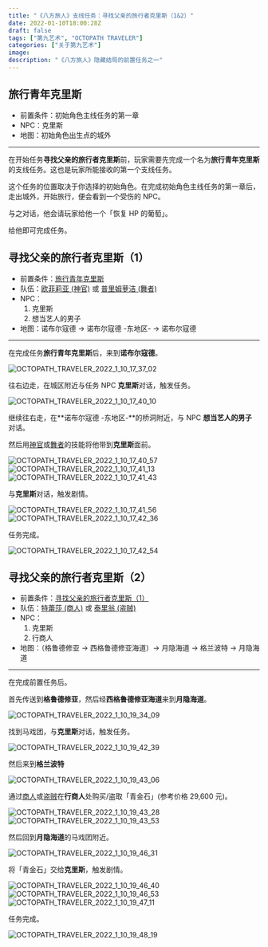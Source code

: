 ```yaml
---
title: "《八方旅人》支线任务：寻找父亲的旅行者克里斯（1&2）"
date: 2022-01-10T18:00:28Z
draft: false
tags: ["第九艺术", "OCTOPATH TRAVELER"]
categories: ["关于第九艺术"]
image:
description: "《八方旅人》隐藏结局的前置任务之一"
---
```


## 旅行青年克里斯

- 前置条件：初始角色主线任务的第一章
- NPC：克里斯
- 地图：初始角色出生点的城外

---

在开始任务**寻找父亲的旅行者克里斯**前，玩家需要先完成一个名为**旅行青年克里斯**的支线任务。这也是玩家所能接收的第一个支线任务。

这个任务的位置取决于你选择的初始角色。在完成初始角色主线任务的第一章后，走出城外，开始旅行，便会看到一个受伤的 NPC。

与之对话，他会请玩家给他一个「恢复 HP 的葡萄」。

给他即可完成任务。

## 寻找父亲的旅行者克里斯（1）

- 前置条件：[旅行青年克里斯](#旅行青年克里斯)
- 队伍：[欧菲莉亚 (神官)](神官) 或 [普里姆萝洁 (舞者)](舞者)
- NPC：
  1. 克里斯
  2. 想当艺人的男子
- 地图：诺布尔寇德 -> 诺布尔寇德 -东地区- -> 诺布尔寇德

---

在完成任务**旅行青年克里斯**后，来到**诺布尔寇德**。

![OCTOPATH_TRAVELER_2022_1_10_17_37_02](https://mogeko.github.io/blog-images/r/090/OCTOPATH_TRAVELER_2022_1_10_17_37_02.png)

往右边走，在城区附近与任务 NPC **克里斯**对话，触发任务。

![OCTOPATH_TRAVELER_2022_1_10_17_40_10](https://mogeko.github.io/blog-images/r/090/OCTOPATH_TRAVELER_2022_1_10_17_40_10.png)

继续往右走，在**诺布尔寇德 -东地区-**的桥洞附近，与 NPC **想当艺人的男子** 对话。

然后用[神官]或[舞者]的技能将他带到**克里斯**面前。

![OCTOPATH_TRAVELER_2022_1_10_17_40_57](https://mogeko.github.io/blog-images/r/090/OCTOPATH_TRAVELER_2022_1_10_17_40_57.png)
![OCTOPATH_TRAVELER_2022_1_10_17_41_13](https://mogeko.github.io/blog-images/r/090/OCTOPATH_TRAVELER_2022_1_10_17_41_13.png)
![OCTOPATH_TRAVELER_2022_1_10_17_41_43](https://mogeko.github.io/blog-images/r/090/OCTOPATH_TRAVELER_2022_1_10_17_41_43.png)

与**克里斯**对话，触发剧情。

![OCTOPATH_TRAVELER_2022_1_10_17_41_56](https://mogeko.github.io/blog-images/r/090/OCTOPATH_TRAVELER_2022_1_10_17_41_56.png)
![OCTOPATH_TRAVELER_2022_1_10_17_42_36](https://mogeko.github.io/blog-images/r/090/OCTOPATH_TRAVELER_2022_1_10_17_42_36.png)

任务完成。

![OCTOPATH_TRAVELER_2022_1_10_17_42_54](https://mogeko.github.io/blog-images/r/090/OCTOPATH_TRAVELER_2022_1_10_17_42_54.png)

## 寻找父亲的旅行者克里斯（2）

- 前置条件：[寻找父亲的旅行者克里斯（1）](#寻找父亲的旅行者克里斯1)
- 队伍：[特蕾莎 (商人)][商人] 或 [泰里翁 (盗贼)][盗贼]
- NPC：
  1. 克里斯
  2. 行商人
- 地图：（格鲁德修亚 -> 西格鲁德修亚海道）-> 月隐海道 -> 格兰波特 -> 月隐海道

---

在完成前置任务后。

首先传送到**格鲁德修亚**，然后经**西格鲁德修亚海道**来到**月隐海道**。

![OCTOPATH_TRAVELER_2022_1_10_19_34_09](https://mogeko.github.io/blog-images/r/090/OCTOPATH_TRAVELER_2022_1_10_19_34_09.png)

找到马戏团，与**克里斯**对话，触发任务。

![OCTOPATH_TRAVELER_2022_1_10_19_42_39](https://mogeko.github.io/blog-images/r/090/OCTOPATH_TRAVELER_2022_1_10_19_42_39.png)

然后来到**格兰波特**

![OCTOPATH_TRAVELER_2022_1_10_19_43_06](https://mogeko.github.io/blog-images/r/090/OCTOPATH_TRAVELER_2022_1_10_19_43_06.png)

通过[商人]或[盗贼]在**行商人**处购买/盗取「青金石」(参考价格 29,600 元)。

![OCTOPATH_TRAVELER_2022_1_10_19_43_28](https://mogeko.github.io/blog-images/r/090/OCTOPATH_TRAVELER_2022_1_10_19_43_28.png)
![OCTOPATH_TRAVELER_2022_1_10_19_43_53](https://mogeko.github.io/blog-images/r/090/OCTOPATH_TRAVELER_2022_1_10_19_43_53.png)

然后回到**月隐海道**的马戏团附近。

![OCTOPATH_TRAVELER_2022_1_10_19_46_31](https://mogeko.github.io/blog-images/r/090/OCTOPATH_TRAVELER_2022_1_10_19_46_31.png)

将「青金石」交给**克里斯**，触发剧情。

![OCTOPATH_TRAVELER_2022_1_10_19_46_40](https://mogeko.github.io/blog-images/r/090/OCTOPATH_TRAVELER_2022_1_10_19_46_40.png)
![OCTOPATH_TRAVELER_2022_1_10_19_46_53](https://mogeko.github.io/blog-images/r/090/OCTOPATH_TRAVELER_2022_1_10_19_46_53.png)
![OCTOPATH_TRAVELER_2022_1_10_19_47_11](https://mogeko.github.io/blog-images/r/090/OCTOPATH_TRAVELER_2022_1_10_19_47_11.png)

任务完成。

![OCTOPATH_TRAVELER_2022_1_10_19_48_19](https://mogeko.github.io/blog-images/r/090/OCTOPATH_TRAVELER_2022_1_10_19_48_19.png)

[神官]: https://octopath.huijiwiki.com/wiki/欧菲莉亚
[学者]: https://octopath.huijiwiki.com/wiki/塞拉斯
[商人]: https://octopath.huijiwiki.com/wiki/泰瑞莎
[剑士]: https://octopath.huijiwiki.com/wiki/奥伯里克
[舞者]: https://octopath.huijiwiki.com/wiki/普蕾米罗斯
[药师]: https://octopath.huijiwiki.com/wiki/阿尔芬
[盗贼]: https://octopath.huijiwiki.com/wiki/提利昂
[猎人]: https://octopath.huijiwiki.com/wiki/海茵特
